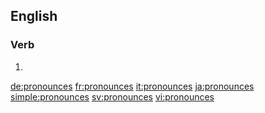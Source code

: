 ==English==

===Verb===
{{head|en}}

# {{en-third-person singular of|pronounce}}

[[de:pronounces]]
[[fr:pronounces]]
[[it:pronounces]]
[[ja:pronounces]]
[[simple:pronounces]]
[[sv:pronounces]]
[[vi:pronounces]]